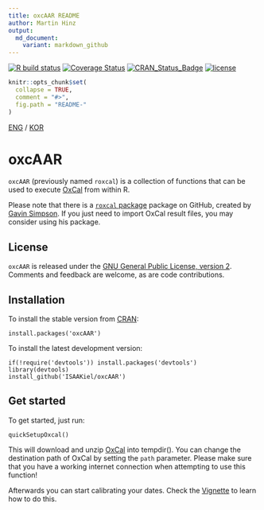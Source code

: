```yaml
---
title: oxcAAR README
author: Martin Hinz
output:
  md_document:
    variant: markdown_github
---
```


[![R build status](https://github.com/ISAAKiel/oxcAAR/workflows/R-CMD-check/badge.svg)](https://github.com/ISAAKiel/oxcAAR/actions) [![Coverage Status](https://img.shields.io/codecov/c/github/ISAAKiel/oxcAAR/master.svg)](https://codecov.io/github/ISAAKiel/oxcAAR?branch=master)
[![CRAN\_Status\_Badge](http://www.r-pkg.org/badges/version/oxcAAR)](https://CRAN.R-project.org/package=oxcAAR)
[![license](https://img.shields.io/badge/license-GPL%203-B50B82.svg)](https://www.R-project.org/Licenses/GPL-2)

<!-- README.md is generated from README.Rmd. Please edit that file -->

```r
knitr::opts_chunk$set(
  collapse = TRUE,
  comment = "#>",
  fig.path = "README-"
)
```

[ENG](README.md) / [KOR](README_ko.md)

# oxcAAR

`oxcAAR` (previously named `roxcal`) is a collection of functions that can be used
to execute [OxCal](https://c14.arch.ox.ac.uk) from within R.

Please note that there is a [`roxcal` package](https://github.com/gavinsimpson/roxcal) package on GitHub, created by [Gavin Simpson](https://github.com/gavinsimpson). If you just need to import OxCal result files, you may consider using his package.

## License

`oxcAAR` is released under the [GNU General Public License, version 2](https://www.R-project.org/Licenses/GPL-2). Comments and feedback are welcome, as are code contributions.

## Installation

To install the stable version from  [CRAN](https://CRAN.R-project.org):

    install.packages('oxcAAR')

To install the latest development version: 

    if(!require('devtools')) install.packages('devtools')
    library(devtools)
    install_github('ISAAKiel/oxcAAR')
    
## Get started

To get started, just run:

```
quickSetupOxcal()
```

This will download and unzip [OxCal](https://c14.arch.ox.ac.uk/oxcal.html) into tempdir(). You can change the destination path of OxCal by setting the `path` parameter. Please make sure that you have a working internet connection when attempting to use this function! 

Afterwards you can start calibrating your dates. Check the [Vignette](vignettes/basic-usage.Rmd) to learn how to do this. 
